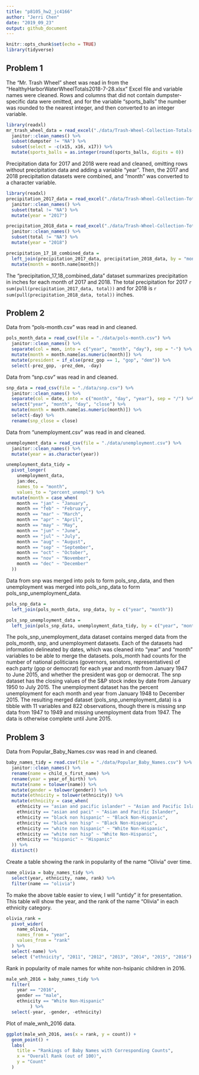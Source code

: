 ```yaml
---
title: "p8105_hw2_jc4166"
author: "Jerri Chen"
date: "2019_09_23"
output: github_document
---
```


```r
knitr::opts_chunk$set(echo = TRUE)
library(tidyverse)
```

## Problem 1

The "Mr. Trash Wheel" sheet was read in from the "HealthyHarborWaterWheelTotals2018-7-28.xlsx" Excel file and variable names were cleaned. Rows and columns that did not contain dumpster-specific data were omitted, and for the variable "sports_balls" the number was rounded to the nearest integer, and then converted to an integer variable.

```r
library(readxl)
mr_trash_wheel_data = read_excel("./data/Trash-Wheel-Collection-Totals-8-6-19.xlsx", sheet = "Mr. Trash Wheel") %>% 
  janitor::clean_names() %>% 
  subset(dumpster != "NA") %>%
  subset(select = -c(x15, x16, x17)) %>%
  mutate(sports_balls = as.integer(round(sports_balls, digits = 0))
```

Precipitation data for 2017 and 2018 were read and cleaned, omitting rows without precipitation data and adding a variable "year". Then, the 2017 and 2018 precipitation datasets were combined, and "month" was converted to a character variable.

```r
library(readxl)
precipitation_2017_data = read_excel("./data/Trash-Wheel-Collection-Totals-8-6-19.xlsx", sheet = "2017 Precipitation", range = "A2:B14") %>% 
  janitor::clean_names() %>%
  subset(total != "NA") %>%
  mutate(year = "2017")

precipitation_2018_data = read_excel("./data/Trash-Wheel-Collection-Totals-8-6-19.xlsx", sheet = "2018 Precipitation", range = "A2:B14") %>% 
  janitor::clean_names() %>%
  subset(total != "NA") %>%
  mutate(year = "2018")

precipitation_17_18_combined_data = 
  left_join(precipitation_2017_data, precipitation_2018_data, by = "month") %>%
  mutate(month = month.name[month])
```

The "precipitation_17_18_combined_data" dataset summarizes precipitation in inches for each month of 2017 and 2018. The total precipitation for 2017 `r sum(pull(precipitation_2017_data, total))` and for 2018 is `r sum(pull(precipitation_2018_data, total))` inches. 



## Problem 2
Data from "pols-month.csv" was read in and cleaned.

```r
pols_month_data = read_csv(file = "./data/pols-month.csv") %>%
  janitor::clean_names() %>%
  separate(col = mon, into = c("year", "month", "day"), sep = "-") %>%
  mutate(month = month.name[as.numeric(month)]) %>% 
  mutate(president = if_else(prez_gop == 1, "gop", "dem")) %>% 
  select(-prez_gop, -prez_dem, -day)
```

Data from "snp.csv" was read in and cleaned.
```r
snp_data = read_csv(file = "./data/snp.csv") %>% 
  janitor::clean_names() %>%
  separate(col = date, into = c("month", "day", "year"), sep = "/") %>% 
  select("year", "month", "day", "close") %>% 
  mutate(month = month.name[as.numeric(month)]) %>% 
  select(-day) %>% 
  rename(snp_close = close)
```

Data from "unemployment.csv" was read in and cleaned.
```r
unemployment_data = read_csv(file = "./data/unemployment.csv") %>% 
  janitor::clean_names() %>% 
  mutate(year = as.character(year))

unemployment_data_tidy = 
  pivot_longer(
    unemployment_data,
    jan:dec,
    names_to = "month",
    values_to = "percent_unempl") %>% 
  mutate(month = case_when(
    month == "jan" ~ "January",
    month == "feb" ~ "February",
    month == "mar" ~ "March",
    month == "apr" ~ "April",
    month == "may" ~ "May",
    month == "jun" ~ "June",
    month == "jul" ~ "July",
    month == "aug" ~ "August",
    month == "sep" ~ "September",
    month == "oct" ~ "October",
    month == "nov" ~ "November",
    month == "dec" ~ "December"
  ))
```

Data from snp was merged into pols to form pols_snp_data, and then unemployment was merged into pols_snp_data to form pols_snp_unemployment_data.

```r
pols_snp_data = 
  left_join(pols_month_data, snp_data, by = c("year", "month"))

pols_snp_unemployment_data = 
  left_join(pols_snp_data, unemployment_data_tidy, by = c("year", "month"))
```

The pols_snp_unemployment_data dataset contains merged data from the pols_month, snp, and unemployment datasets. Each of the datasets had information delineated by dates, which was cleaned into "year" and "month" variables to be able to merge the datasets. pols_month had counts for the number of national politicians (governors, senators, representatives) of each party (gop or democrat) for each year and month from January 1947 to June 2015, and whether the president was gop or democrat. The snp dataset has the closing values of the S&P stock index by date from January 1950 to July 2015. The unemployment dataset has the percent unemployment for each month and year from January 1948 to December 2015. The resulting merged dataset (pols_snp_unemployment_data) is a tibble with 11 variables and 822 observations, though there is missing snp data from 1947 to 1949 and missing unemployment data from 1947. The data is otherwise complete until June 2015.

## Problem 3

Data from Popular_Baby_Names.csv was read in and cleaned.
```r
baby_names_tidy = read.csv(file = "./data/Popular_Baby_Names.csv") %>% 
  janitor::clean_names() %>% 
  rename(name = child_s_first_name) %>% 
  rename(year = year_of_birth) %>% 
  mutate(name = tolower(name)) %>% 
  mutate(gender = tolower(gender)) %>% 
  mutate(ethnicity = tolower(ethnicity)) %>% 
  mutate(ethnicity = case_when(
    ethnicity == "asian and pacific islander" ~ "Asian and Pacific Islander",
    ethnicity == "asian and paci" ~ "Asian and Pacific Islander",
    ethnicity == "black non hispanic" ~ "Black Non-Hispanic",
    ethnicity == "black non hisp" ~ "Black Non-Hispanic",
    ethnicity == "white non hispanic" ~ "White Non-Hispanic",
    ethnicity == "white non hisp" ~ "White Non-Hispanic",
    ethnicity == "hispanic" ~ "Hispanic"
  )) %>% 
  distinct()
```

Create a table showing the rank in popularity of the name "Olivia" over time.
```r
name_olivia = baby_names_tidy %>% 
  select(year, ethnicity, name, rank) %>% 
  filter(name == "olivia")
```
To make the above table easier to view, I will "untidy" it for presentation. This table will show the year, and the rank of the name "Olivia" in each ethnicity category.
```r
olivia_rank =
  pivot_wider(
    name_olivia,
    names_from = "year",
    values_from = "rank"
  ) %>% 
  select(-name) %>% 
  select ("ethnicity", "2011", "2012", "2013", "2014", "2015", "2016")
```

Rank in popularity of male names for white non-hsipanic children in 2016.
```r
male_wnh_2016 = baby_names_tidy %>% 
  filter(
    year == "2016",
    gender == "male",
    ethnicity == "White Non-Hispanic"
         ) %>% 
  select(-year, -gender, -ethnicity)
```

Plot of male_wnh_2016 data.
```r
ggplot(male_wnh_2016, aes(x = rank, y = count)) + 
  geom_point() +
  labs(
    title = "Rankings of Baby Names with Corresponding Counts",
    x = "Overall Rank (out of 100)",
    y = "Count"
  )
```


